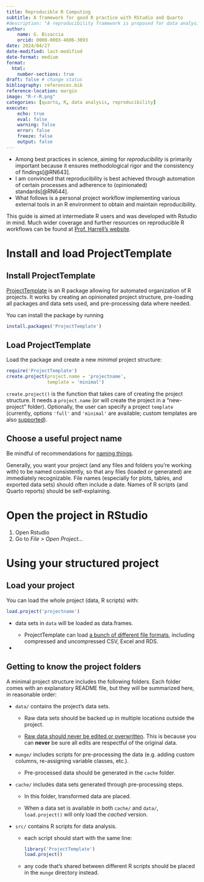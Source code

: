 ```yaml
---
title: Reproducible R Computing 
subtitle: A framework for good R practice with RStudio and Quarto
#description: "A reproducibility framework is proposed for data analysis with R and reporting in Quarto"
author: 
    name: G. Bisaccia
    orcid: 0000-0003-4606-3093
date: 2024/04/27
date-modified: last-modified
date-format: medium
format: 
  html:
    number-sections: true
draft: false # change status
bibliography: references.bib
reference-location: margin
image: "R-r-R.png"
categories: [quarto, R, data analysis, reproducibility]
execute:
    echo: true
    eval: false
    warning: false
    error: false
    freeze: false
    output: false
---
```


-   Among best practices in science, aiming for *reproducibility* is primarily important because it ensures methodological rigor and the consistency of findings[@RN643].
-   I am convinced that reproducibility is best achieved through automation of certain processes and adherence to (opinionated) standards[@RN644].
-   What follows is a personal project workflow implementing various external tools in an R environment to obtain and maintain reproducibility.

This guide is aimed at intermediate R users and was developed with Rstudio in mind. Much wider coverage and further resources on reproducible R workflows can be found at [Prof. Harrell's website](https://hbiostat.org/rflow/).

# Install and load ProjectTemplate

## Install ProjectTemplate

[ProjectTemplate](http://projecttemplate.net/index.html) is an R package allowing for automated organization of R projects. It works by creating an opinionated project structure, pre-loading all packages and data sets used, and pre-processing data where needed.

You can install the package by running

```r
install.packages('ProjectTemplate')
```

## Load ProjectTemplate

Load the package and create a new *minimal* project structure:

```r
require('ProjectTemplate')
create.project(project.name = 'projectname',
               template = 'minimal')
```

::: callout-note
`create.project()` is the function that takes care of creating the project structure. It needs a `project.name` (or will create the project in a "new-project" folder). Optionally, the user can specify a project `template` (currently, options `'full'` and `'minimal'` are available; custom templates are also [supported](http://projecttemplate.net/custom_templates.html)).
:::

## Choose a useful project name

Be mindful of recommendations for [naming things](https://www2.stat.duke.edu/~rcs46/lectures_2015/01-markdown-git/slides/naming-slides/naming-slides.pdf).

::: callout-note
Generally, you want your project (and any files and folders you're working with) to be named consistently, so that any files (loaded or generated) are immediately recognizable. File names (especially for plots, tables, and exported data sets) should often include a date. Names of R scripts (and Quarto reports) should be self-explaining.
:::

# Open the project in RStudio

1.  Open Rstudio
2.  Go to *File \> Open Project...*

# Using your structured project

## Load your project

You can load the whole project (data, R scripts) with:

```r
load.project('projectname')
```

-   data sets in `data` will be loaded as data.frames.

    -   ProjectTemplate can load [a bunch of different file formats](http://projecttemplate.net/file_formats.html), including compressed and uncompressed CSV, Excel and RDS.

-   

## Getting to know the project folders

A minimal project structure includes the following folders. Each folder comes with an explanatory README file, but they will be summarized here, in reasonable order:

-   `data/` contains the project's data sets.

    -   Raw data sets should be backed up in multiple locations outside the project.

    -   [Raw data should never be edited or overwritten]{.underline}. This is because you can **never** be sure all edits are respectful of the original data.

-   `munge/` includes scripts for pre-processing the data (e.g. adding custom columns, re-assigning variable classes, etc.).

    -   Pre-processed data should be generated in the `cache` folder.

-   `cache/` includes data sets generated through pre-processing steps.

    -   In this folder, transformed data are placed.

    -   When a data set is available in both `cache/` and `data/`, `load.project()` will only load the *cached* version.

-   `src/` contains R scripts for data analysis.

    -   each script should start with the same line:

        ```r
        library('ProjectTemplate')
        load.project()
        ```

    -   any code that's shared between different R scripts should be placed in the `munge` directory instead.
